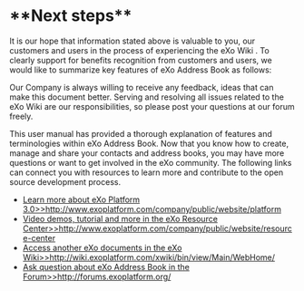 = **Next steps** =

It is our hope that information stated above is valuable to you, our customers and users in the process of experiencing the eXo Wiki . To clearly support for benefits recognition from customers and users, we would like to summarize key features of eXo Address Book as follows: 

Our Company is always willing to receive any feedback, ideas that can make this document better. Serving and resolving all issues related to the eXo Wiki are our responsibilities, so please post your questions at our forum freely.

This user manual has provided a thorough explanation of features and terminologies within eXo Address Book. Now that you know how to create, manage and share your contacts and address books, you may have more questions or want to get involved in the eXo community. The following links can connect you with resources to learn more and contribute to the open source development process.


* [[Learn more about eXo Platform 3.0>>http://www.exoplatform.com/company/public/website/platform]]
* [[Video demos, tutorial and more in the eXo Resource Center>>http://www.exoplatform.com/company/public/website/resource-center]]
* [[Access another eXo documents in the eXo Wiki>>http://wiki.exoplatform.com/xwiki/bin/view/Main/WebHome/]]
* [[Ask question about eXo Address Book in the Forum>>http://forums.exoplatform.org/]]
